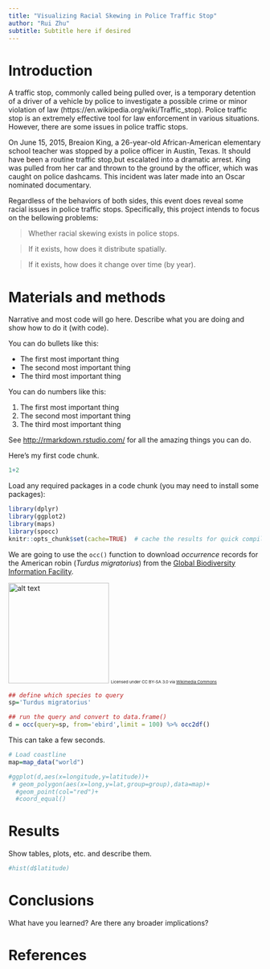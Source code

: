 ```yaml
---
title: "Visualizing Racial Skewing in Police Traffic Stop"
author: "Rui Zhu"
subtitle: Subtitle here if desired
---
```


# Introduction
A traffic stop, commonly called being pulled over, is a temporary detention of a driver of a vehicle by police to investigate a possible crime or minor violation of law (https://en.wikipedia.org/wiki/Traffic_stop). Police traffic stop is an extremely effective tool for law enforcement in various situations. However, there are some issues in police traffic stops.

On June 15, 2015, Breaion King, a 26-year-old African-American elementary school teacher was stopped by a police officer in Austin, Texas. It should have been a routine traffic stop,but escalated into a dramatic arrest. King was pulled from her car and thrown to the ground by the officer, which was caught on police dashcams. This incident was later made into an Oscar nominated documentary.  

Regardless of the behaviors of both sides, this event does reveal some racial issues in police traffic stops. Specifically, this project intends to focus on the bellowing problems:

> Whether racial skewing exists in police stops.

> If it exists, how does it distribute spatially.

> If it exists, how does it change over time (by year).

# Materials and methods

Narrative and most code will go here.  Describe what you are doing and show how to do it (with code).

You can do bullets like this:

* The first most important thing
* The second most important thing
* The third most important thing

You can do numbers like this:

1. The first most important thing
2. The second most important thing
3. The third most important thing

See [http://rmarkdown.rstudio.com/](http://rmarkdown.rstudio.com/) for all the amazing things you can do.


Here's my first code chunk.
```r
1+2
```

Load any required packages in a code chunk (you may need to install some packages):

```r
library(dplyr)
library(ggplot2)
library(maps)
library(spocc)
knitr::opts_chunk$set(cache=TRUE)  # cache the results for quick compiling
```


We are going to use the `occ()` function to download _occurrence_ records for the American robin (_Turdus migratorius_) from the [Global Biodiversity Information Facility](gbif.org).

<img src="https://upload.wikimedia.org/wikipedia/commons/b/b8/Turdus-migratorius-002.jpg" alt="alt text" width="200">
<small><small><small>Licensed under CC BY-SA 3.0 via [Wikimedia Commons](https://commons.wikimedia.org/wiki/File:Turdus-migratorius-002.jpg#/media/File:Turdus-migratorius-002.jpg)</small></small></small>

```r
## define which species to query
sp='Turdus migratorius'

## run the query and convert to data.frame()
d = occ(query=sp, from='ebird',limit = 100) %>% occ2df()
```
This can take a few seconds.

```r
# Load coastline
map=map_data("world")

#ggplot(d,aes(x=longitude,y=latitude))+
 # geom_polygon(aes(x=long,y=lat,group=group),data=map)+
  #geom_point(col="red")+
  #coord_equal()
```


# Results

Show tables, plots, etc. and describe them.

```r
#hist(d$latitude)
```

# Conclusions

What have you learned?  Are there any broader implications?

# References

